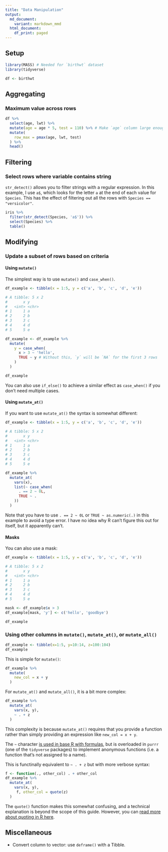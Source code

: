 ```yaml
---
title: "Data Manipulation"
output:
  md_document:
    variant: markdown_mmd
  html_document:
    df_print: paged
---
```


## Setup

```r
library(MASS) # Needed for `birthwt` dataset
library(tidyverse)

df <- birthwt
```

## Aggregating

### Maximum value across rows

```r
df %>%
  select(age, lwt) %>%
  mutate(age = age * 5, test = 110) %>% # Make `age` column large enough to sometimes be > `lwt`
  mutate(
    row_max = pmax(age, lwt, test)
  ) %>% 
  head()
```


## Filtering

### Select rows where variable contains string

`str_detect()` allows you to filter strings with a regular expression. In this example, I use `a$`, which looks for the letter `a` at the end of each value for `Species`. This has the effect of filtering out all the rows with `Species == "versicolor"`.

```r
iris %>% 
  filter(str_detect(Species, 'a$')) %>% 
  select(Species) %>% 
  table()
```

## Modifying

### Update a subset of rows based on criteria

#### Using `mutate()`

The simplest way is to use `mutate()` and `case_when()`.

```r
df_example <- tibble(x = 1:5, y = c('a', 'b', 'c', 'd', 'e'))

# A tibble: 5 x 2
#       x y    
#   <int> <chr>
# 1     1 a    
# 2     2 b    
# 3     3 c    
# 4     4 d    
# 5     5 e 

df_example <- df_example %>% 
  mutate(
    y = case_when(
      x > 3 ~ 'hello',
      TRUE ~ y # Without this, `y` will be `NA` for the first 3 rows
    )
  )

df_example
```

You can also use `if_else()` to achieve a similar effect as `case_when()` if you don't need multiple cases.


#### Using `mutate_at()`

If you want to use `mutate_at()` the syntax is somewhat different:

```r
df_example <- tibble(x = 1:5, y = c('a', 'b', 'c', 'd', 'e'))

# A tibble: 5 x 2
#       x y    
#   <int> <chr>
# 1     1 a    
# 2     2 b    
# 3     3 c    
# 4     4 d    
# 5     5 e 

df_example %>% 
  mutate_at(
    vars(x),
    list(~ case_when(
      . == 2 ~ 0L,
      TRUE ~ .
    ))
  )
```

Note that you have to use `. == 2 ~ 0L` or `TRUE ~ as.numeric(.)` in this example to avoid a type error. I have no idea why R can't figure this out for itself, but it apparently can't.

#### Masks

You can also use a mask:

```r
df_example <- tibble(x = 1:5, y = c('a', 'b', 'c', 'd', 'e'))

# A tibble: 5 x 2
#       x y    
#   <int> <chr>
# 1     1 a    
# 2     2 b    
# 3     3 c    
# 4     4 d    
# 5     5 e 

mask <- df_example$x > 3
df_example[mask, 'y'] <- c('hello', 'goodbye')

df_example
```


### Using other columns in `mutate()`, `mutate_at()`, or `mutate_all()`

```r
df_example <- tibble(x=1:5, y=10:14, z=100:104)
df_example
```

This is simple for `mutate()`:

```r
df_example %>% 
  mutate(
    new_col = x + y
  )
```

For `mutate_at()` and `mutate_all()`, it is a bit more complex:

```r
df_example %>% 
  mutate_at(
    vars(x, y),
    ~ . + z
  )
```

This complexity is because `mutate_at()` requires that you provide a function rather than simply providing an expression like `new_col = x + y`.

The `~` character [is used in base R with formulas](https://stackoverflow.com/questions/56650810/what-does-the-tilde-mean-in-this-context-of-r-code), but is overloaded in `purrr` (one of the `tidyverse` packages) to implement anonymous functions (i.e. a function that's not assigned to a name).

This is functinally equivalent to `~ . + z` but with more verbose syntax:

```r
f <- function(., other_col) . + other_col
df_example %>% 
  mutate_at(
    vars(x, y),
     f, other_col = quote(z)
  )
```

The `quote()` function makes this somewhat confusing, and a technical explanation is beyond the scope of this guide. However, you can [read more about quoting in R here](https://tidyeval.tidyverse.org/sec-up-to-speed.html).




## Miscellaneous

- Convert column to vector: use `deframe()` with a Tibble.